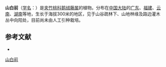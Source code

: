 {{Speciesbox
| name = 山白前
| status = 
| status_system = 
| image =
| genus = Cynanchum
| species = fordii
| authority = Hemsl.
}}

'''山白前'''（[[学名|学名]]：{{lang|la|'''''Cynanchum fordii'''''}}）是[[夹竹桃科|夹竹桃科]][[鹅绒藤属|鹅绒藤属]]的植物。分布在[[中国大陆|中国大陆]]的[[广东|广东]]、[[福建|福建]]、[[云南|云南]]、[[湖南|湖南]]等地，生长于海拔300米的地区，见于山谷疏林下、山地林缘及路边灌木丛中向阳处，目前尚未由人工引种栽培。

== 参考文献 ==
<div class="references-small">
* {{cite web| url =http://www.bioinfo.cn/db05/KmzwSpecies.php?action=view&id=30674| title =山白前| work =《中国高等植物数据库全库》| publisher =中国科学院微生物研究所| author =昆明植物研究所| accessdate =2009-02-26| deadurl =yes| archiveurl =https://web.archive.org/web/20160305022624/http://www.bioinfo.cn/db05/KmzwSpecies.php?action=view&id=30674| archivedate =2016-03-05}}
</div>
{{Taxonbar|from=Q11046499}}

[[Category:鹅绒藤属|山白前]]


{{植物小作品}}